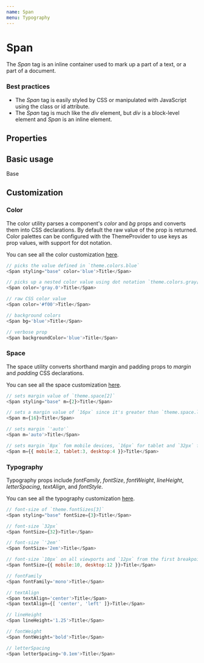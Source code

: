 ```yaml
---
name: Span
menu: Typography
---
```



# Span

The _Span_ tag is an inline container used to mark up a part of a text, or a part of a document.

### Best practices

-   The _Span_ tag is easily styled by CSS or manipulated with JavaScript using the class or id attribute.
-   The _Span_ tag is much like the _div_ element, but _div_ is a block-level element and _Span_ is an inline element.

## Properties

<Props of={Span} />

## Basic usage

<Playground>
    <ThemeProvider theme={{ ...theme.default }}>
        <Span styling="base">Base</Span>
    </ThemeProvider>
</Playground>

## Customization

### Color

The color utility parses a component's _color_ and _bg_ props and converts them into CSS declarations. By default the raw value of the prop is returned. Color palettes can be configured with the ThemeProvider to use keys as prop values, with support for dot notation.

You can see all the color customization [here](https://styled-system.com/api/#color).

```javascript
// picks the value defined in `theme.colors.blue`
<Span styling="base" color='blue'>Title</Span>

// picks up a nested color value using dot notation `theme.colors.gray[0]`
<Span color='gray.0'>Title</Span>

// raw CSS color value
<Span color='#f00'>Title</Span>

// background colors
<Span bg='blue'>Title</Span>

// verbose prop
<Span backgroundColor='blue'>Title</Span>
```

### Space

The space utility converts shorthand margin and padding props to _margin_ and _padding_ CSS declarations.

You can see all the space customization [here](https://styled-system.com/api#space).

```javascript
// sets margin value of `theme.space[2]`
<Span styling="base" m={2}>Title</Span>

// sets a margin value of `16px` since it's greater than `theme.space.length`
<Span m={16}>Title</Span>

// sets margin `'auto'`
<Span m='auto'>Title</Span>

// sets margin `8px` fom mobile devices, `16px` for tablet and `32px` for desktop from the first breakpoint and up
<Span m={{ mobile:2, tablet:3, desktop:4 }}>Title</Span>
```

### Typography

Typography props include _fontFamily_, _fontSize_, _fontWeight_, _lineHeight_, _letterSpacing_, _textAlign_, and _fontStyle_.

You can see all the typography customization [here](https://styled-system.com/api/#typography).

```javascript
// font-size of `theme.fontSizes[3]`
<Span styling="base" fontSize={3}>Title</Span>

// font-size `32px`
<Span fontSize={32}>Title</Span>

// font-size `'2em'`
<Span fontSize='2em'>Title</Span>

// font-size `10px` on all viewports and `12px` from the first breakpoint and up
<Span fontSize={{ mobile:10, desktop:12 }}>Title</Span>

// fontFamily
<Span fontFamily='mono'>Title</Span>

// textAlign
<Span textAlign='center'>Title</Span>
<Span textAlign={[ 'center', 'left' ]}>Title</Span>

// lineHeight
<Span lineHeight='1.25'>Title</Span>

// fontWeight
<Span fontWeight='bold'>Title</Span>

// letterSpacing
<Span letterSpacing='0.1em'>Title</Span>
```
